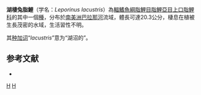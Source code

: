 {{Speciesbox 
| taxon = Leporinus lacustris
| authority = [[Amaral_Campos|Amaral Campos]], 1945
| status = NE
| status_system = IUCN3.1
}}
'''湖棲兔脂鯉'''（学名：''Leporinus lacustris''）為[[輻鰭魚綱|輻鰭魚綱]][[脂鯉目|脂鯉目]][[脂鯉亞目|脂鯉亞目]][[上口脂鯉科|上口脂鯉科]]的其中一個[[種|種]]，分布於[[南美洲|南美洲]][[巴拉那河|巴拉那河]]流域，體長可達20.3公分，棲息在植被生長茂密的水域，生活習性不明。

其[[种加词|种加词]]“''lacustris''”意为“湖沼的”。

==参考文献==
{{refbegin}}
*{{FishBase_species|genus=Leporinus|species=lacustris|year=2013|month=9}}
{{refend}}
{{Taxonbar}}

[[Category:兔脂鯉屬|H]]
[[Category:1945年描述的鱼类|H]]